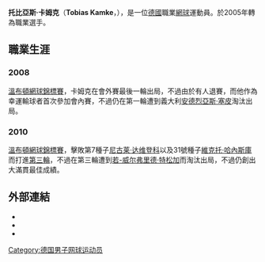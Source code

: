 {{Infobox 网球
|姓名=Tobias Kamke
|image=[[File:Tobias_Kamke_RG13_(9).JPG|220px]]
|国籍={{GER}}
|生日={{birth_date_and_age|1986|5|21|mf=y}}
|出生地={{GER}}[[吕贝克|吕贝克]]
|居住地={{GER}}[[吕贝克|吕贝克]]
|身高=180
|体重=74
|持拍手=右
|反拍=單手
|转职业年=
|球拍=
|球衣=
|球鞋=
|单打最高排名=100（2010年7月12日）
|双打最高排名=440（2007年5月7日）
|现单打排名=100
|现双打排名=
|单打冠军头衔=0
|双打冠军头衔=0
|职业战绩=1勝3負
|奖金=225,140 [[美元|美元]]
|澳网最好成绩=
|法网最好成绩=男單第二輪（2010）
|温网最好成绩=男單第三輪（2010）
|美网最好成绩=
|大满贯个数=
|奥运会最好成绩=
}}
'''托比亞斯·卡姆克'''（'''Tobias Kamke'''，{{bd|1986年|5月21日}}），是一位[[德國|德國]]職業[[網球|網球]]運動員。於2005年轉為職業選手。

== 職業生涯 ==
=== 2008 ===
[[2008年溫布頓網球錦標賽|溫布頓網球錦標賽]]，卡姆克在會外賽最後一輪出局，不過由於有人退賽，而他作為幸運輸球者首次參加會內賽，不過仍在第一輪遭到義大利[[安德烈亞斯·塞皮|安德烈亞斯·塞皮]]淘汰出局。

=== 2010 ===
[[2010年溫布頓網球錦標賽|溫布頓網球錦標賽]]，擊敗第7種子[[尼古莱·达维登科|尼古莱·达维登科]]以及31號種子[[維克托·哈內斯庫|維克托·哈內斯庫]]而打進[[2010年溫布頓網球錦標賽男子單打比賽|第三輪]]，不過在第三輪遭到[[若-威尔弗里德·特松加|若-威尔弗里德·特松加]]而淘汰出局，不過仍創出大滿貫最佳成績。

==外部連結==
* {{ATP|K839}}
* {{ITF Profile|id=100033482}}
* {{DavisCupplayerlink|100033482}}

{{s-start}}
{{s-ach|aw}}
{{succession box|
|before= {{flagicon|ARG}} [[奧拉西奧·澤巴洛斯|澤巴洛斯]]
|after={{flagicon|CAN}} [[米洛斯·拉奧歷|拉奧歷]]
|title=ATP年度世界最佳新秀
|years= {{flagicon|DEU}} [[2010|2010]]
|}}
{{s-end}}

{{DEFAULTSORT:Kamke, Tobias}}

[[Category:德国男子网球运动员|Category:德国男子网球运动员]]